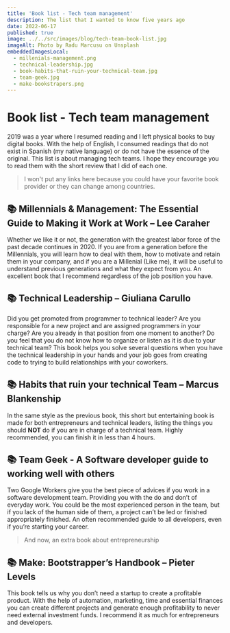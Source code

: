 ```yaml
---
title: 'Book list - Tech team management'
description: The list that I wanted to know five years ago
date: 2022-06-17
published: true
image: ../../src/images/blog/tech-team-book-list.jpg
imageAlt: Photo by Radu Marcusu on Unsplash
embeddedImagesLocal:
  - millenials-management.png
  - technical-leadership.jpg
  - book-habits-that-ruin-your-technical-team.jpg
  - team-geek.jpg
  - make-bookstrapers.png
---
```



# Book list - Tech team management

2019 was a year where I resumed reading and I left physical books to buy digital books. With the help of English, I consumed readings that do not exist in Spanish (my native language) or do not have the essence of the original. This list is about managing tech teams. I hope they encourage you to read them with the short review that I did of each one.

> I won't put any links here because you could have your favorite book provider or they can change among countries.

## 📚 Millennials & Management: The Essential Guide to Making it Work at Work – Lee Caraher

<GatsbyPostImage data={props.data} index={0} alt="Millenials Management" />

Whether we like it or not, the generation with the greatest labor force of the past decade continues in 2020. If you are from a generation before the Millennials, you will learn how to deal with them, how to motivate and retain them in your company, and if you are a Millenial (Like me), it will be useful to understand previous generations and what they expect from you. An excellent book that I recommend regardless of the job position you have.

## 📚 Technical Leadership – Giuliana Carullo

<GatsbyPostImage data={props.data} index={1} alt="Technical leadership" />

Did you get promoted from programmer to technical leader? Are you responsible for a new project and are assigned programmers in your charge? Are you already in that position from one moment to another? Do you feel that you do not know how to organize or listen as it is due to your technical team? This book helps you solve several questions when you have the technical leadership in your hands and your job goes from creating code to trying to build relationships with your coworkers.

## 📚 Habits that ruin your technical Team – Marcus Blankenship

<GatsbyPostImage data={props.data} index={2} alt="Habits that ruin your technical Team – Marcus Blankenship" />

In the same style as the previous book, this short but entertaining book is made for both entrepreneurs and technical leaders, listing the things you should **NOT** do if you are in charge of a technical team. Highly recommended, you can finish it in less than 4 hours.

## 📚 Team Geek - A Software developer guide to working well with others

<GatsbyPostImage data={props.data} index={3} alt="Team Geek - A Software developer guide to working well with others" />

Two Google Workers give you the best piece of advices if you work in a software development team. Providing you with the do and don’t of everyday work. You could be the most experienced person in the team, but if you lack of the human side of them, a project can’t be led or finished appropriately finished. An often recommended guide to all developers, even if you’re starting your career.

> And now, an extra book about entrepreneurship

## 📚 Make: Bootstrapper’s Handbook – Pieter Levels

<GatsbyPostImage data={props.data} index={4} alt="Make: Bootstrapper’s Handbook – Pieter Levels" />

This book tells us why you don’t need a startup to create a profitable product. With the help of automation, marketing, time and essential finances you can create different projects and generate enough profitability to never need external investment funds. I recommend it as much for entrepreneurs and developers.
